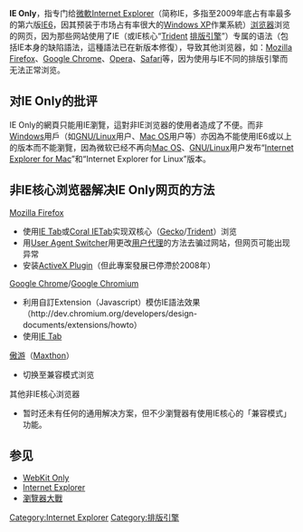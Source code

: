 {{noteTA
|G1=IT
}}
{{原创研究|time=2013-1-20}}
'''IE Only'''，指专门给[[微軟|微軟]][[Internet_Explorer|Internet Explorer]]（简称IE，多指至2009年底占有率最多的第六版[[IE6|IE6]]，因其预装于市场占有率很大的[[Windows_XP|Windows XP]]作業系統）[[浏览器|浏览器]]浏览的网页，因为那些网站使用了IE（或IE核心“[[Trident_(排版引擎)|Trident]] [[排版引擎|排版引擎]]”）专属的语法（包括IE本身的缺陷語法，這種語法已在新版本修復），导致其他浏览器，如：[[Mozilla_Firefox|Mozilla Firefox]]、[[Google_Chrome|Google Chrome]]、[[Opera|Opera]]、[[Safari|Safari]]等，因为使用与IE不同的排版引擎而无法正常浏览。

== 对IE Only的批评 ==
IE Only的網頁只能用IE瀏覽，這對非IE浏览器的使用者造成了不便。而非[[Windows|Windows]]用戶（如[[GNU/Linux|GNU/Linux]]用户、[[Mac_OS|Mac OS]]用户等）亦因為不能使用IE6或以上的版本而不能瀏覽，因為微软已经不再向[[Mac_OS|Mac OS]]、[[GNU/Linux|GNU/Linux]]用户发布“[[Internet_Explorer_for_Mac|Internet Explorer for Mac]]”和“Internet Explorer for Linux”版本。

== 非IE核心浏览器解决IE Only网页的方法 ==
;[[Mozilla_Firefox|Mozilla Firefox]]
*使用[[IE_Tab|IE Tab]]或[[Coral_IETab|Coral IETab]]实现双核心（[[Gecko|Gecko]]/[[Trident|Trident]]）浏览
*用[https://addons.mozilla.org/firefox/addon/59 User Agent Switcher]{{Dead link|date=2019年10月 |bot=InternetArchiveBot |fix-attempted=yes }}用更改[[用户代理|用户代理]]的方法去骗过网站，但网页可能出现异常
*安装[http://www.adamlock.com/mozilla/ ActiveX Plugin]{{Wayback|url=http://www.adamlock.com/mozilla/ |date=20110429033120 }}（但此專案發展已停滯於2008年）
;[[Google_Chrome|Google Chrome]]/[[Chromium_(瀏覽器)|Google Chromium]]
*利用自訂Extension（Javascript）模仿IE語法效果（http://dev.chromium.org/developers/design-documents/extensions/howto）{{dead link|date=2017年11月 |bot=InternetArchiveBot |fix-attempted=yes }}
*使用[[IE_Tab|IE Tab]]
;[[傲游|傲游]]（[[Maxthon|Maxthon]]）
*切换至兼容模式浏览
;其他非IE核心浏览器
*暂时还未有任何的通用解决方案，但不少瀏覽器有使用IE核心的「兼容模式」功能。

==参见==
* [[WebKit_Only|WebKit Only]]
* [[Internet_Explorer|Internet Explorer]]
* [[瀏覽器大戰|瀏覽器大戰]]

{{软件小作品}}
{{Internet Explorer|state=open}}
[[Category:Internet_Explorer|Category:Internet Explorer]]
[[Category:排版引擎|Category:排版引擎]]